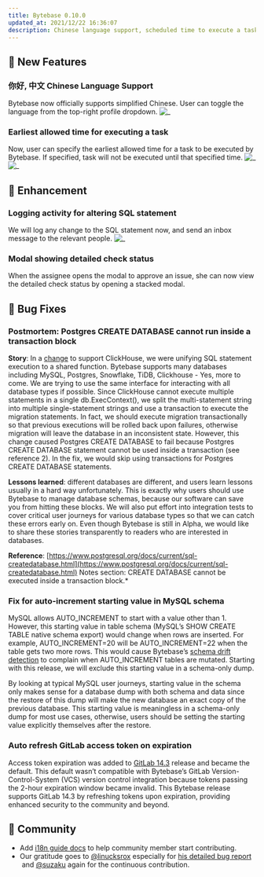 ```yaml
---
title: Bytebase 0.10.0
updated_at: 2021/12/22 16:36:07
description: Chinese language support, scheduled time to execute a task and enhancement / bug fixes.
---
```



## 🚀 New Features

### 你好, 中文 Chinese Language Support

Bytebase now officially supports simplified Chinese. User can toggle the language from the top-right profile dropdown.
![_](/content/changelog/0.10.0/i18n-chinese.webp)

### Earliest allowed time for executing a task

Now, user can specify the earliest allowed time for a task to be executed by Bytebase. If specified, task will not be executed until that specified time.
![_](/content/changelog/0.10.0/alter-schema-with-time.webp)
![_](/content/changelog/0.10.0/alter-schema-with-time-check.webp)

## 🎄 Enhancement

### Logging activity for altering SQL statement

We will log any change to the SQL statement now, and send an inbox message to the relevant people.
![_](/content/changelog/0.10.0/alter-schema-activity-log.webp)

### Modal showing detailed check status

When the assignee opens the modal to approve an issue, she can now view the detailed check status by opening a stacked modal.

## 🐞 Bug Fixes

### Postmortem: Postgres CREATE DATABASE cannot run inside a transaction block

**Story**: In a [change](https://github.com/bytebase/bytebase/commit/da18c32e71956dea24ac327b726f6034d25ff350) to support ClickHouse, we were unifying SQL statement execution to a shared function. Bytebase supports many databases including MySQL, Postgres, Snowflake, TiDB, Clickhouse - Yes, more to come. We are trying to use the same interface for interacting with all database types if possible. Since ClickHouse cannot execute multiple statements in a single db.ExecContext(), we split the multi-statement string into multiple single-statement strings and use a transaction to execute the migration statements. In fact, we should execute migration transactionally so that previous executions will be rolled back upon failures, otherwise migration will leave the database in an inconsistent state. However, this change caused Postgres CREATE DATABASE to fail because Postgres CREATE DATABASE statement cannot be used inside a transaction (see reference 2). In the fix, we would skip using transactions for Postgres CREATE DATABASE statements.

**Lessons learned**: different databases are different, and users learn lessons usually in a hard way unfortunately. This is exactly why users should use Bytebase to manage database schemas, because our software can save you from hitting these blocks. We will also put effort into integration tests to cover critical user journeys for various database types so that we can catch these errors early on. Even though Bytebase is still in Alpha, we would like to share these stories transparently to readers who are interested in databases.

**Reference**: [https://www.postgresql.org/docs/current/sql-createdatabase.html](https://www.postgresql.org/docs/current/sql-createdatabase.html)
Notes section: CREATE DATABASE cannot be executed inside a transaction block.\*

### Fix for auto-increment starting value in MySQL schema

MySQL allows AUTO_INCREMENT to start with a value other than 1. However, this starting value in table schema (MySQL’s SHOW CREATE TABLE native schema export) would change when rows are inserted. For example, AUTO_INCREMENT=20 will be AUTO_INCREMENT=22 when the table gets two more rows. This would cause Bytebase’s [schema drift detection](https://docs.bytebase.com/features/drift-detection) to complain when AUTO_INCREMENT tables are mutated. Starting with this release, we will exclude this starting value in a schema-only dump.

By looking at typical MySQL user journeys, starting value in the schema only makes sense for a database dump with both schema and data since the restore of this dump will make the new database an exact copy of the previous database. This starting value is meaningless in a schema-only dump for most use cases, otherwise, users should be setting the starting value explicitly themselves after the restore.

### Auto refresh GitLab access token on expiration

Access token expiration was added to [GitLab 14.3](https://about.gitlab.com/releases/2021/09/22/gitlab-14-3-released/) release and became the default. This default wasn’t compatible with Bytebase’s GitLab Version-Control-System (VCS) version control integration because tokens passing the 2-hour expiration window became invalid. This Bytebase release supports GitLab 14.3 by refreshing tokens upon expiration, providing enhanced security to the community and beyond.

## 🎠 Community

- Add [i18n guide docs](https://github.com/bytebase/bytebase/blob/main/docs/i18n-guide.md) to help community member start contributing.
- Our gratitude goes to [@linucksrox](https://github.com/linucksrox) especially for [his detailed bug report](https://github.com/bytebase/bytebase/issues/108)  and [@suzaku](https://github.com/suzaku) again for the continuous contribution.

<InstallUpgrade />

